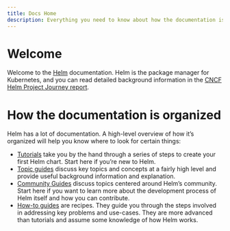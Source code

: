 ```yaml
---
title: Docs Home
description: Everything you need to know about how the documentation is organized.
---
```



# Welcome

Welcome to the [Helm](https://helm.sh/) documentation. Helm is the package
manager for Kubernetes, and you can read detailed background information in the
[CNCF Helm Project Journey
report](https://www.cncf.io/cncf-helm-project-journey/).

# How the documentation is organized

Helm has a lot of documentation. A high-level overview of how it’s organized
will help you know where to look for certain things:

- [Tutorials](chart_template_guide/getting_started/) take you by the hand through a series of steps to create
  your first Helm chart. Start here if you’re new to Helm.
- [Topic guides](topics) discuss key topics and concepts at a fairly high level
  and provide useful background information and explanation.
- [Community Guides](community) discuss topics centered around Helm’s community.
  Start here if you want to learn more about the development process of Helm
  itself and how you can contribute.
- [How-to guides](howto) are recipes. They guide you through the steps involved
  in addressing key problems and use-cases. They are more advanced than
  tutorials and assume some knowledge of how Helm works.


<DocCardList />
